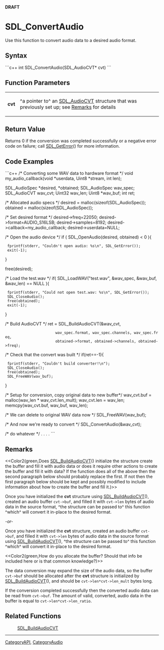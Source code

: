 <!-- pragma section-numbers off -->
<!-- pragma disable-camelcase -->
'''DRAFT'''

= SDL_ConvertAudio =
Use this function to convert audio data to a desired audio format.


== Syntax ==
```c++
int SDL_ConvertAudio(SDL_AudioCVT* cvt)
```

== Function Parameters ==
{|
|'''cvt'''
|^a pointer to^ an [[SDL_AudioCVT]] structure that was previously set up; see [[#cvt|Remarks]] for details
|}

== Return Value ==

Returns 0 if the conversion was completed successfully or a negative error code on failure; call [[SDL_GetError]]() for more information.

== Code Examples ==
```c++
/* Converting some WAV data to hardware format */
void my_audio_callback(void *userdata, Uint8 *stream, int len);

SDL_AudioSpec *desired, *obtained;
SDL_AudioSpec wav_spec;
SDL_AudioCVT  wav_cvt;
Uint32 wav_len;
Uint8 *wav_buf;
int ret;

/* Allocated audio specs */
desired = malloc(sizeof(SDL_AudioSpec));
obtained = malloc(sizeof(SDL_AudioSpec));

/* Set desired format */
desired->freq=22050;
desired->format=AUDIO_S16LSB;
desired->samples=8192;
desired->callback=my_audio_callback;
desired->userdata=NULL;

/* Open the audio device */
if ( SDL_OpenAudio(desired, obtained) < 0 ){
  fprintf(stderr, "Couldn't open audio: %s\n", SDL_GetError());
  exit(-1);
}
        
free(desired);

/* Load the test.wav */
if( SDL_LoadWAV("test.wav", &wav_spec, &wav_buf, &wav_len) == NULL ){
  fprintf(stderr, "Could not open test.wav: %s\n", SDL_GetError());
  SDL_CloseAudio();
  free(obtained);
  exit(-1);
}
                                            
/* Build AudioCVT */
ret = SDL_BuildAudioCVT(&wav_cvt,
                        wav_spec.format, wav_spec.channels, wav_spec.freq,
                        obtained->format, obtained->channels, obtained->freq);

/* Check that the convert was built */
if(ret==-1){
  fprintf(stderr, "Couldn't build converter!\n");
  SDL_CloseAudio();
  free(obtained);
  SDL_FreeWAV(wav_buf);
}

/* Setup for conversion, copy original data to new buffer*/
wav_cvt.buf = malloc(wav_len * wav_cvt.len_mult);
wav_cvt.len = wav_len;
memcpy(wav_cvt.buf, wav_buf, wav_len);

/* We can delete to original WAV data now */
SDL_FreeWAV(wav_buf);

/* And now we're ready to convert */
SDL_ConvertAudio(&wav_cvt);

/* do whatever */
.
.
.
.
```

== Remarks ==
<<Color2(green,Does [[SDL_BuildAudioCVT]]() initialize the structure create the buffer and fill it with audio data or does it require other actions to create the buffer and fill it with data?  If the function does all of the above then the second paragraph below should probably replace the first.  If not then the first paragraph below should be kept and possibly modified to include information about how to create the buffer and fill it.)>>

<span id="cvt"></span> Once you have initialized the '''cvt''' structure using [[SDL_BuildAudioCVT]](), created an audio buffer <code>cvt->buf</code>, and filled it with <code>cvt->len</code> bytes of audio data in the source format, ^the structure can be passed to^ this function ^which^ will convert it in-place to the desired format.

''-or-''

<span id="cvt"></span> Once you have initialized the '''cvt''' structure, created an audio buffer <code>cvt->buf</code>, and filled it with <code>cvt->len</code> bytes of audio data in the source format using [[SDL_BuildAudioCVT]](), ^the structure can be passed to^ this function ^which^ will convert it in-place to the desired format.



<<Color2(green,How do you allocate the buffer?  Should that info be included here or is that common knowledge?)>>

The data conversion may expand the size of the audio data, so the buffer <code>cvt->buf</code> should be allocated after the '''cvt''' structure is initialized by [[SDL_BuildAudioCVT]](), and should be <code>cvt->len*cvt->len_mult</code> bytes long.



If the conversion completed successfully then the converted audio data can be read from <code>cvt->buf</code>. The amount of valid, converted, audio data in the buffer is equal to <code>cvt->len*cvt->len_ratio</code>. 


== Related Functions ==
:[[SDL_BuildAudioCVT]]

----
[[CategoryAPI]], [[CategoryAudio]]
